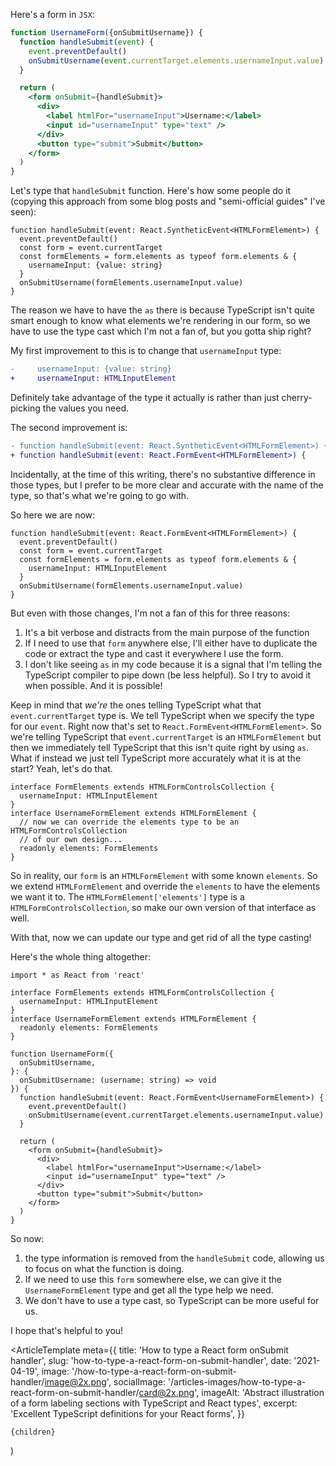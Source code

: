 Here's a form in `JSX`:

```jsx
function UsernameForm({onSubmitUsername}) {
  function handleSubmit(event) {
    event.preventDefault()
    onSubmitUsername(event.currentTarget.elements.usernameInput.value)
  }

  return (
    <form onSubmit={handleSubmit}>
      <div>
        <label htmlFor="usernameInput">Username:</label>
        <input id="usernameInput" type="text" />
      </div>
      <button type="submit">Submit</button>
    </form>
  )
}
```

Let's type that `handleSubmit` function. Here's how some people do it (copying
this approach from some blog posts and "semi-official guides" I've seen):

```tsx
function handleSubmit(event: React.SyntheticEvent<HTMLFormElement>) {
  event.preventDefault()
  const form = event.currentTarget
  const formElements = form.elements as typeof form.elements & {
    usernameInput: {value: string}
  }
  onSubmitUsername(formElements.usernameInput.value)
}
```

The reason we have to have the `as` there is because TypeScript isn't quite
smart enough to know what elements we're rendering in our form, so we have to
use the type cast which I'm not a fan of, but you gotta ship right?

My first improvement to this is to change that `usernameInput` type:

```diff
-     usernameInput: {value: string}
+     usernameInput: HTMLInputElement
```

Definitely take advantage of the type it actually is rather than just
cherry-picking the values you need.

The second improvement is:

```diff
- function handleSubmit(event: React.SyntheticEvent<HTMLFormElement>) {
+ function handleSubmit(event: React.FormEvent<HTMLFormElement>) {
```

Incidentally, at the time of this writing, there's no substantive difference in
those types, but I prefer to be more clear and accurate with the name of the
type, so that's what we're going to go with.

So here we are now:

```tsx
function handleSubmit(event: React.FormEvent<HTMLFormElement>) {
  event.preventDefault()
  const form = event.currentTarget
  const formElements = form.elements as typeof form.elements & {
    usernameInput: HTMLInputElement
  }
  onSubmitUsername(formElements.usernameInput.value)
}
```

But even with those changes, I'm not a fan of this for three reasons:

1. It's a bit verbose and distracts from the main purpose of the function
2. If I need to use that `form` anywhere else, I'll either have to duplicate the
   code or extract the type and cast it everywhere I use the form.
3. I don't like seeing `as` in my code because it is a signal that I'm telling
   the TypeScript compiler to pipe down (be less helpful). So I try to avoid it
   when possible. And it is possible!

Keep in mind that _we're_ the ones telling TypeScript what that
`event.currentTarget` type is. We tell TypeScript when we specify the type for
our `event`. Right now that's set to `React.FormEvent<HTMLFormElement>`. So
we're telling TypeScript that `event.currentTarget` is an `HTMLFormElement` but
then we immediately tell TypeScript that this isn't quite right by using `as`.
What if instead we just tell TypeScript more accurately what it is at the start?
Yeah, let's do that.

```tsx
interface FormElements extends HTMLFormControlsCollection {
  usernameInput: HTMLInputElement
}
interface UsernameFormElement extends HTMLFormElement {
  // now we can override the elements type to be an HTMLFormControlsCollection
  // of our own design...
  readonly elements: FormElements
}
```

So in reality, our `form` is an `HTMLFormElement` with some known `elements`. So
we extend `HTMLFormElement` and override the `elements` to have the elements we
want it to. The `HTMLFormElement['elements']` type is a
`HTMLFormControlsCollection`, so make our own version of that interface as well.

With that, now we can update our type and get rid of all the type casting!

Here's the whole thing altogether:

```tsx
import * as React from 'react'

interface FormElements extends HTMLFormControlsCollection {
  usernameInput: HTMLInputElement
}
interface UsernameFormElement extends HTMLFormElement {
  readonly elements: FormElements
}

function UsernameForm({
  onSubmitUsername,
}: {
  onSubmitUsername: (username: string) => void
}) {
  function handleSubmit(event: React.FormEvent<UsernameFormElement>) {
    event.preventDefault()
    onSubmitUsername(event.currentTarget.elements.usernameInput.value)
  }

  return (
    <form onSubmit={handleSubmit}>
      <div>
        <label htmlFor="usernameInput">Username:</label>
        <input id="usernameInput" type="text" />
      </div>
      <button type="submit">Submit</button>
    </form>
  )
}
```

So now:

1. the type information is removed from the `handleSubmit` code, allowing us to
   focus on what the function is doing.
2. If we need to use this `form` somewhere else, we can give it the
   `UsernameFormElement` type and get all the type help we need.
3. We don't have to use a type cast, so TypeScript can be more useful for us.

I hope that's helpful to you!


  <ArticleTemplate
    meta={{
      title: 'How to type a React form onSubmit handler',
      slug: 'how-to-type-a-react-form-on-submit-handler',
      date: '2021-04-19',
      image: '/how-to-type-a-react-form-on-submit-handler/image@2x.png',
      socialImage:
        '/articles-images/how-to-type-a-react-form-on-submit-handler/card@2x.png',
      imageAlt:
        'Abstract illustration of a form labeling sections with TypeScript and React types',
      excerpt: 'Excellent TypeScript definitions for your React forms',
    }}
  >
    {children}
  </ArticleTemplate>
)
